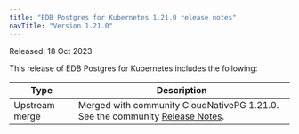 ```yaml
---
title: "EDB Postgres for Kubernetes 1.21.0 release notes"
navTitle: "Version 1.21.0"
---
```


Released: 18 Oct 2023

This release of EDB Postgres for Kubernetes includes the following:

|      Type      |                                                                                  Description                                                                                   |
| -------------- | ------------------------------------------------------------------------------------------------------------------------------------------------------------------------------ |
| Upstream merge |  Merged with community CloudNativePG 1.21.0. See the community [Release Notes](https://cloudnative-pg.io/documentation/1.21/release_notes/v1.21/).                                    |
